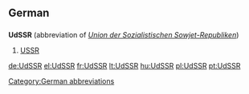 ==German==

==={{abbreviation-old|German}}===
'''UdSSR''' {{f}} (abbreviation of ''[[Union der Sozialistischen Sowjet-Republiken]]'')

# [[USSR]]

[[Category:German abbreviations]]

[[de:UdSSR]]
[[el:UdSSR]]
[[fr:UdSSR]]
[[lt:UdSSR]]
[[hu:UdSSR]]
[[pl:UdSSR]]
[[pt:UdSSR]]